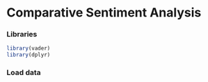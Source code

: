 # Comparative Sentiment Analysis

### Libraries

```r
library(vader)
library(dplyr)

```

### Load data

```r






```


